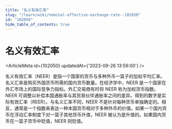 ```yaml
---
title: "名义有效汇率"
slug: "/learn/wiki/nominal-effective-exchange-rate--102050"
id: "102050"
hide_table_of_contents: true
---
```



# 名义有效汇率

<ArticleMeta id={102050} updatedAt={'2023-09-26 13:59:00'} />
<div className='border-solid border-b border-t-0 my-4 border-[var(--ifm-color-gray-300)]' />

名义有效汇率（NEER）是指一个国家的货币与多种外币一篮子的加权平均汇率。名义汇率是购买外国货币所需的国内货币数量。在经济学中，NEER 是一个国家在外汇市场上的国际竞争力指标。外汇交易商有时将 NEER 称为加权货币指数。NEER 可调整以补偿本国通胀率与其贸易伙伴通胀率之间的差异。得到的数字是实际有效汇率（REER）。与名义汇率不同，NEER 不是针对每种货币单独确定的。相反，通常是一个指数来表达一种本国货币相对于多种外币的价值。如果一个国内货币在浮动汇率制度下对一篮子其他货币升值，NEER 被认为是升值的。如果国内货币在一篮子货币中贬值，NEER 则贬值。
